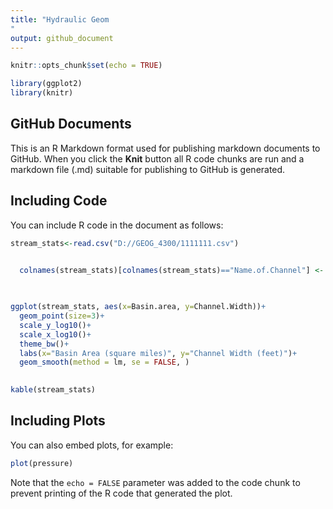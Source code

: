```yaml
---
title: "Hydraulic Geom
"
output: github_document
---
```


```r
knitr::opts_chunk$set(echo = TRUE)
```


```r
library(ggplot2)
library(knitr)

```

## GitHub Documents

This is an R Markdown format used for publishing markdown documents to GitHub. When you click the **Knit** button all R code chunks are run and a markdown file (.md) suitable for publishing to GitHub is generated.

## Including Code

You can include R code in the document as follows:

```r
stream_stats<-read.csv("D://GEOG_4300/1111111.csv")


  colnames(stream_stats)[colnames(stream_stats)=="Name.of.Channel"] <- "Coordinates"
  
  
```

```r
ggplot(stream_stats, aes(x=Basin.area, y=Channel.Width))+
  geom_point(size=3)+
  scale_y_log10()+
  scale_x_log10()+
  theme_bw()+
  labs(x="Basin Area (square miles)", y="Channel Width (feet)")+
  geom_smooth(method = lm, se = FALSE, )
  
```


```r
kable(stream_stats)
```


## Including Plots

You can also embed plots, for example:

```r
plot(pressure)
```

Note that the `echo = FALSE` parameter was added to the code chunk to prevent printing of the R code that generated the plot.
